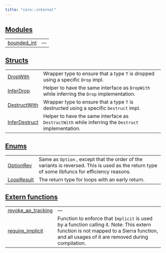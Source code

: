 ```yaml
---
title: "core::internal"
---
```





## [Modules](./core-internal-modules)

| | |
|:---|:---|
| [bounded_int](./core-internal-bounded_int) | — |

## [Structs](./core-internal-structs)

| | |
|:---|:---|
| [DropWith](./core-internal-DropWith) | Wrapper type to ensure that a type `T`  is dropped using a specific `Drop`  impl. |
| [InferDrop](./core-internal-InferDrop) | Helper to have the same interface as `DropWith`  while inferring the `Drop`  implementation. |
| [DestructWith](./core-internal-DestructWith) | Wrapper type to ensure that a type `T`  is destructed using a specific `Destruct`  impl. |
| [InferDestruct](./core-internal-InferDestruct) | Helper to have the same interface as `DestructWith`  while inferring the `Destruct` implementation. |

## [Enums](./core-internal-enums)

| | |
|:---|:---|
| [OptionRev](./core-internal-OptionRev) | Same as `Option` , except that the order of the variants is reversed. This is used as the return type of some libfuncs for efficiency reasons. |
| [LoopResult](./core-internal-LoopResult) | The return type for loops with an early return. |

## [Extern functions](./core-internal-extern_functions)

| | |
|:---|:---|
| [revoke_ap_tracking](./core-internal-revoke_ap_tracking) | — |
| [require_implicit](./core-internal-require_implicit) | Function to enforce that `Implicit`  is used by a function calling it. Note: This extern function is not mapped to a Sierra function, and all usages of it are removed during compilation. |
